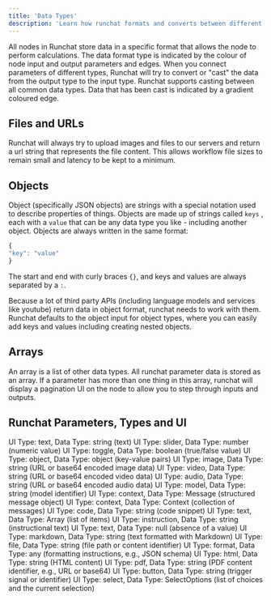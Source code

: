 ```yaml
---
title: 'Data Types'
description: 'Learn how runchat formats and converts between different common data types'
---
```


All nodes in Runchat store data in a specific format that allows the node to perform calculations. 
The data format type is indicated by the colour of node input and output parameters and edges. 
When you connect parameters of different types, Runchat will try to convert or "cast" the data from the output type to the input type. 
Runchat supports casting between all common data types. Data that has been cast is indicated by a gradient coloured edge. 

## Files and URLs

Runchat will always try to upload images and files to our servers and return a url string that represents the file content. 
This allows workflow file sizes to remain small and latency to be kept to a minimum. 

## Objects

Object (specifically JSON objects) are strings with a special notation used to describe properties of things. Objects are made up of strings called `keys` , each with a `value` that can be any data type you like - including another object. Objects are always written in the same format: 

```jsx
{ 
"key": "value"
}
```

The start and end with curly braces `{}`, and keys and values are always separated by a `:`. 

Because a lot of third party APIs (including language models and services like youtube) return data in object format, runchat needs to work with them. Runchat defaults to the object input for object types, where you can easily add keys and values including creating nested objects. 

## Arrays

An array is a list of other data types. All runchat parameter data is stored as an array. If a parameter has more than one thing in this array, runchat will display a pagination UI on the node to allow you to step through inputs and outputs.

## Runchat Parameters, Types and UI
<Card title="String (Emerald)">
  UI Type: text, Data Type: string (text)
</Card>

<Card title="Number (Purple)">
  UI Type: slider, Data Type: number (numeric value)
</Card>

<Card title="Boolean (Purple)">
  UI Type: toggle, Data Type: boolean (true/false value)
</Card>

<Card title="Object (Amber)">
  UI Type: object, Data Type: object (key-value pairs)
</Card>

<Card title="Image (Orange)">
  UI Type: image, Data Type: string (URL or base64 encoded image data)
</Card>

<Card title="Video (Orange)">
  UI Type: video, Data Type: string (URL or base64 encoded video data)
</Card>

<Card title="Audio (Orange)">
  UI Type: audio, Data Type: string (URL or base64 encoded audio data)
</Card>

<Card title="Model (Dark Teal)">
  UI Type: model, Data Type: string (model identifier)
</Card>

<Card title="Message (Blue)">
  UI Type: context, Data Type: Message (structured message object)
</Card>

<Card title="Context (Blue)">
  UI Type: context, Data Type: Context (collection of messages)
</Card>

<Card title="Code (Slate)">
  UI Type: code, Data Type: string (code snippet)
</Card>

<Card title="Array (Amber)">
  UI Type: text, Data Type: Array (list of items)
</Card>

<Card title="Instruction (Gray)">
  UI Type: instruction, Data Type: string (instructional text)
</Card>

<Card title="Null (Slate)">
  UI Type: text, Data Type: null (absence of a value)
</Card>

<Card title="Markdown (Emerald)">
  UI Type: markdown, Data Type: string (text formatted with Markdown)
</Card>

<Card title="File (Dark Teal)">
  UI Type: file, Data Type: string (file path or content identifier)
</Card>

<Card title="Format (Slate)">
  UI Type: format, Data Type: any (formatting instructions, e.g., JSON schema)
</Card>

<Card title="HTML (Slate)">
  UI Type: html, Data Type: string (HTML content)
</Card>

<Card title="PDF (Dark Teal)">
  UI Type: pdf, Data Type: string (PDF content identifier, e.g., URL or base64)
</Card>

<Card title="Trigger (Slate)">
  UI Type: button, Data Type: string (trigger signal or identifier)
</Card>

<Card title="Select (Slate)">
  UI Type: select, Data Type: SelectOptions (list of choices and the current selection)
</Card>